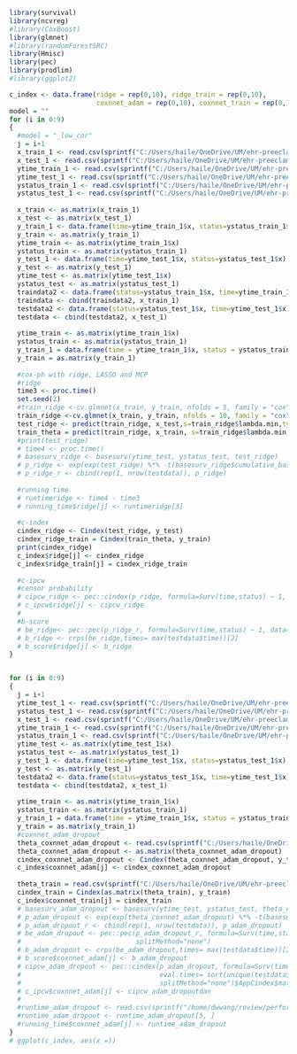 ```r
library(survival)
library(ncvreg)
#library(CoxBoost)
library(glmnet)
#library(randomForestSRC)
library(Hmisc)
library(pec)
library(prodlim)
#library(ggplot2)

c_index <- data.frame(ridge = rep(0,10), ridge_train = rep(0,10), 
                      coxnnet_adam = rep(0,10), coxnnet_train = rep(0,10))
model = ""
for (i in 0:9)
{
  #model = "_low_cor"
  j = i+1
  x_train_1 <- read.csv(sprintf("C:/Users/haile/OneDrive/UM/ehr-preeclampsia-model/data/raw/x_train%s%d.csv",model, i), header = TRUE)
  x_test_1 <- read.csv(sprintf("C:/Users/haile/OneDrive/UM/ehr-preeclampsia-model/data/raw/x_test%s%d.csv",model, i), header = TRUE)
  ytime_train_1 <- read.csv(sprintf("C:/Users/haile/OneDrive/UM/ehr-preeclampsia-model/data/raw/ytime_train%s%d.csv", model,i), header = TRUE)
  ytime_test_1 <- read.csv(sprintf("C:/Users/haile/OneDrive/UM/ehr-preeclampsia-model/data/raw/ytime_test%s%d.csv", model,i), header = TRUE)
  ystatus_train_1 <- read.csv(sprintf("C:/Users/haile/OneDrive/UM/ehr-preeclampsia-model/data/raw/ystatus_train%s%d.csv", model,i), header = TRUE)
  ystatus_test_1 <- read.csv(sprintf("C:/Users/haile/OneDrive/UM/ehr-preeclampsia-model/data/raw/ystatus_test%s%d.csv", model,i), header = TRUE)
  
  x_train <- as.matrix(x_train_1)
  x_test <- as.matrix(x_test_1)
  y_train_1 <- data.frame(time=ytime_train_1$x, status=ystatus_train_1$x)
  y_train <- as.matrix(y_train_1)
  ytime_train <- as.matrix(ytime_train_1$x)
  ystatus_train <- as.matrix(ystatus_train_1)
  y_test_1 <- data.frame(time=ytime_test_1$x, status=ystatus_test_1$x)
  y_test <- as.matrix(y_test_1)
  ytime_test <- as.matrix(ytime_test_1$x)
  ystatus_test <- as.matrix(ystatus_test_1)
  traindata2 <- data.frame(status=ystatus_train_1$x, time=ytime_train_1$x)
  traindata <- cbind(traindata2, x_train_1)
  testdata2 <- data.frame(status=ystatus_test_1$x, time=ytime_test_1$x)
  testdata <- cbind(testdata2, x_test_1)
  
  ytime_train <- as.matrix(ytime_train_1$x)
  ystatus_train <- as.matrix(ystatus_train_1)
  y_train_1 = data.frame(time = ytime_train_1$x, status = ystatus_train_1$x)
  y_train = as.matrix(y_train_1)
  
  #cox-ph with ridge, LASSO and MCP
  #ridge
  time3 <- proc.time()
  set.seed(2)
  #train_ridge <-cv.glmnet(x_train, y_train, nfolds = 5, family = "cox", alpha = 0, lambda = 10^(seq(-3,3,1)))
  train_ridge <-cv.glmnet(x_train, y_train, nfolds = 10, family = "cox", alpha = 0)
  test_ridge <- predict(train_ridge, x_test,s=train_ridge$lambda.min,type='link')
  train_theta = predict(train_ridge, x_train, s=train_ridge$lambda.min,type='link')
  #print(test_ridge)
  # time4 <- proc.time()
  # basesurv_ridge <- basesurv(ytime_test, ystatus_test, test_ridge)
  # p_ridge <- exp(exp(test_ridge) %*% -t(basesurv_ridge$cumulative_base_hazard))
  # p_ridge_r <- cbind(rep(1, nrow(testdata)), p_ridge)
  
  #running time
  # runtimeridge <- time4 - time3
  # running_time$ridge[j] <- runtimeridge[3]
  
  #c-index
  cindex_ridge <- Cindex(test_ridge, y_test)
  cindex_ridge_train = Cindex(train_theta, y_train)
  print(cindex_ridge)
  c_index$ridge[j] <- cindex_ridge
  c_index$ridge_train[j] = cindex_ridge_train
  
  #c-ipcw
  #censor probability
  # cipcw_ridge <- pec::cindex(p_ridge, formula=Surv(time,status) ~ 1, data=testdata, eval.times= sort(unique(testdata$time)), cens.model = "marginal", splitMethod="none")$AppCindex$matrix[length(unique(testdata[testdata$status==1L, ]$time))]
  # c_ipcw$ridge[j] <- cipcw_ridge
  # 
  #b-score
  # be_ridge<- pec::pec(p_ridge_r, formula=Surv(time,status) ~ 1, data=testdata, exact = TRUE, cens.model = "marginal", splitMethod="none")
  # b_ridge <- crps(be_ridge,times= max(testdata$time))[2]
  # b_score$ridge[j] <- b_ridge
}


for (i in 0:9)
{
  j = i+1
  ytime_test_1 <- read.csv(sprintf("C:/Users/haile/OneDrive/UM/ehr-preeclampsia-model/data/raw/ytime_test%s%d.csv",model, i), header = TRUE)
  ystatus_test_1 <- read.csv(sprintf("C:/Users/haile/OneDrive/UM/ehr-preeclampsia-model/data/raw/ystatus_test%s%d.csv",model, i), header = TRUE)
  x_test_1 <- read.csv(sprintf("C:/Users/haile/OneDrive/UM/ehr-preeclampsia-model/data/raw/x_test%s%d.csv", model,i), header = TRUE)
  ytime_train_1 <- read.csv(sprintf("C:/Users/haile/OneDrive/UM/ehr-preeclampsia-model/data/raw/ytime_train%s%d.csv", model,i), header = TRUE)
  ystatus_train_1 <- read.csv(sprintf("C:/Users/haile/OneDrive/UM/ehr-preeclampsia-model/data/raw/ystatus_train%s%d.csv", model,i), header = TRUE)
  ytime_test <- as.matrix(ytime_test_1$x)
  ystatus_test <- as.matrix(ystatus_test_1)
  y_test_1 <- data.frame(time=ytime_test_1$x, status=ystatus_test_1$x)
  y_test <- as.matrix(y_test_1)
  testdata2 <- data.frame(status=ystatus_test_1$x, time=ytime_test_1$x)
  testdata <- cbind(testdata2, x_test_1)
  
  ytime_train <- as.matrix(ytime_train_1$x)
  ystatus_train <- as.matrix(ystatus_train_1)
  y_train_1 = data.frame(time = ytime_train_1$x, status = ystatus_train_1$x)
  y_train = as.matrix(y_train_1)
  #coxnnet_adam_dropout
  theta_coxnnet_adam_dropout <- read.csv(sprintf("C:/Users/haile/OneDrive/UM/ehr-preeclampsia-model/data/raw/SRTR_theta_hcc_new%d.csv",i), header = FALSE)
  theta_coxnnet_adam_dropout <- as.matrix(theta_coxnnet_adam_dropout)
  cindex_coxnnet_adam_dropout <- Cindex(theta_coxnnet_adam_dropout, y_test)
  c_index$coxnnet_adam[j] <- cindex_coxnnet_adam_dropout
  
  theta_train = read.csv(sprintf("C:/Users/haile/OneDrive/UM/ehr-preeclampsia-model/data/raw/SRTR_theta_train%d.csv",i), header = FALSE)
  cindex_train = Cindex(as.matrix(theta_train), y_train)
  c_index$coxnnet_train[j] = cindex_train
  # basesurv_adam_dropout <- basesurv(ytime_test, ystatus_test, theta_coxnnet_adam_dropout)
  # p_adam_dropout <- exp(exp(theta_coxnnet_adam_dropout) %*% -t(basesurv_adam_dropout$cumulative_base_hazard))
  # p_adam_dropout_r <- cbind(rep(1, nrow(testdata)), p_adam_dropout)
  # be_adam_dropout <- pec::pec(p_adam_dropout_r, formula=Surv(time,status) ~ 1, data=testdata, exact = TRUE, cens.model = "marginal",
  #                             splitMethod="none")
  # b_adam_dropout <- crps(be_adam_dropout,times= max(testdata$time))[2]
  # b_score$coxnnet_adam[j] <- b_adam_dropout
  # cipcw_adam_dropout <- pec::cindex(p_adam_dropout, formula=Surv(time,status) ~ 1, data=testdata, 
  #                                   eval.times= sort(unique(testdata$time)), cens.model = "marginal", 
  #                                   splitMethod="none")$AppCindex$matrix[length(unique(testdata[testdata$status==1L, ]$time))]
  # c_ipcw$coxnnet_adam[j] <- cipcw_adam_dropoutdan
  # 
  #runtime_adam_dropout <- read.csv(sprintf("/home/dwwang/review/performance/output_adam/running_time%d.csv", i), header = FALSE)
  #runtime_adam_dropout <- runtime_adam_dropout[5, ]
  #running_time$coxnnet_adam[j] <- runtime_adam_dropout
}
# ggplot(c_index, aes(x =))

```

